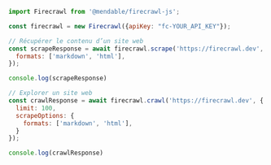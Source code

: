 ```js Node
import Firecrawl from '@mendable/firecrawl-js';

const firecrawl = new Firecrawl({apiKey: "fc-YOUR_API_KEY"});

// Récupérer le contenu d’un site web
const scrapeResponse = await firecrawl.scrape('https://firecrawl.dev', {
  formats: ['markdown', 'html'],
});

console.log(scrapeResponse)

// Explorer un site web
const crawlResponse = await firecrawl.crawl('https://firecrawl.dev', {
  limit: 100,
  scrapeOptions: {
    formats: ['markdown', 'html'],
  }
});

console.log(crawlResponse)
```
